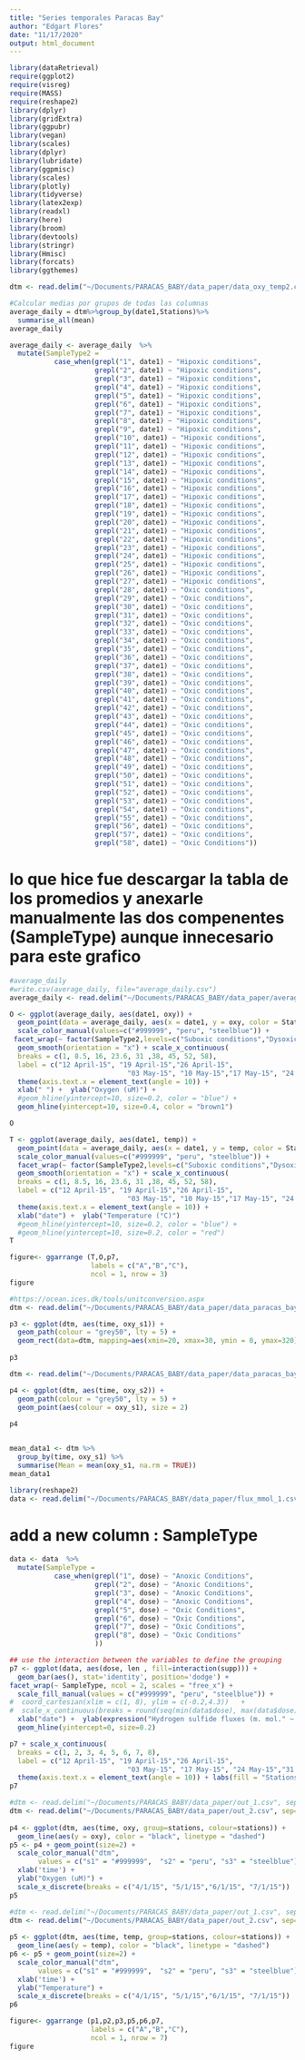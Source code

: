 ```yaml
---
title: "Series temporales Paracas Bay"
author: "Edgart Flores"
date: "11/17/2020"
output: html_document
---
```

```r
library(dataRetrieval)
require(ggplot2)
require(visreg)
require(MASS)
require(reshape2)
library(dplyr)
library(gridExtra)
library(ggpubr)
library(vegan)
library(scales)
library(dplyr)
library(lubridate)
library(ggpmisc)
library(scales)
library(plotly)
library(tidyverse)
library(latex2exp)
library(readxl)
library(here) 
library(broom)
library(devtools)
library(stringr) 
library(Hmisc) 
library(forcats) 
library(ggthemes) 
```


```r
dtm <- read.delim("~/Documents/PARACAS_BABY/data_paper/data_oxy_temp2.csv", sep=",", header = T)
```

```r
#Calcular medias por grupos de todas las columnas
average_daily = dtm%>%group_by(date1,Stations)%>%
  summarise_all(mean)
average_daily
```

```r
average_daily <- average_daily  %>%
  mutate(SampleType2 =
           case_when(grepl("1", date1) ~ "Hipoxic conditions",
                     grepl("2", date1) ~ "Hipoxic conditions",
                     grepl("3", date1) ~ "Hipoxic conditions",
                     grepl("4", date1) ~ "Hipoxic conditions",
                     grepl("5", date1) ~ "Hipoxic conditions",
                     grepl("6", date1) ~ "Hipoxic conditions",
                     grepl("7", date1) ~ "Hipoxic conditions",
                     grepl("8", date1) ~ "Hipoxic conditions",
                     grepl("9", date1) ~ "Hipoxic conditions",
                     grepl("10", date1) ~ "Hipoxic conditions",
                     grepl("11", date1) ~ "Hipoxic conditions",
                     grepl("12", date1) ~ "Hipoxic conditions",
                     grepl("13", date1) ~ "Hipoxic conditions",
                     grepl("14", date1) ~ "Hipoxic conditions",
                     grepl("15", date1) ~ "Hipoxic conditions",
                     grepl("16", date1) ~ "Hipoxic conditions",
                     grepl("17", date1) ~ "Hipoxic conditions",
                     grepl("18", date1) ~ "Hipoxic conditions",
                     grepl("19", date1) ~ "Hipoxic conditions",
                     grepl("20", date1) ~ "Hipoxic conditions",
                     grepl("21", date1) ~ "Hipoxic conditions",
                     grepl("22", date1) ~ "Hipoxic conditions",
                     grepl("23", date1) ~ "Hipoxic conditions",
                     grepl("24", date1) ~ "Hipoxic conditions",
                     grepl("25", date1) ~ "Hipoxic conditions",
                     grepl("26", date1) ~ "Hipoxic conditions",
                     grepl("27", date1) ~ "Hipoxic conditions",
                     grepl("28", date1) ~ "Oxic conditions",
                     grepl("29", date1) ~ "Oxic conditions",
                     grepl("30", date1) ~ "Oxic conditions",
                     grepl("31", date1) ~ "Oxic conditions",
                     grepl("32", date1) ~ "Oxic conditions",
                     grepl("33", date1) ~ "Oxic conditions",
                     grepl("34", date1) ~ "Oxic conditions",
                     grepl("35", date1) ~ "Oxic conditions",
                     grepl("36", date1) ~ "Oxic conditions",
                     grepl("37", date1) ~ "Oxic conditions",
                     grepl("38", date1) ~ "Oxic conditions",
                     grepl("39", date1) ~ "Oxic conditions",
                     grepl("40", date1) ~ "Oxic conditions",
                     grepl("41", date1) ~ "Oxic conditions",
                     grepl("42", date1) ~ "Oxic conditions",
                     grepl("43", date1) ~ "Oxic conditions",
                     grepl("44", date1) ~ "Oxic conditions",
                     grepl("45", date1) ~ "Oxic conditions",
                     grepl("46", date1) ~ "Oxic conditions",
                     grepl("47", date1) ~ "Oxic conditions",
                     grepl("48", date1) ~ "Oxic conditions",
                     grepl("49", date1) ~ "Oxic conditions",
                     grepl("50", date1) ~ "Oxic conditions",
                     grepl("51", date1) ~ "Oxic conditions",
                     grepl("52", date1) ~ "Oxic conditions",
                     grepl("53", date1) ~ "Oxic conditions",
                     grepl("54", date1) ~ "Oxic conditions",
                     grepl("55", date1) ~ "Oxic conditions",
                     grepl("56", date1) ~ "Oxic conditions",
                     grepl("57", date1) ~ "Oxic conditions",
                     grepl("58", date1) ~ "Oxic Conditions"))
```

# lo que hice fue descargar la tabla de los promedios y anexarle manualmente las dos compenentes (SampleType) aunque innecesario para este grafico 

```r
#average_daily
#write.csv(average_daily, file="average_daily.csv")
average_daily <- read.delim("~/Documents/PARACAS_BABY/data_paper/average_daily.csv", sep=",")
```


```r
O <- ggplot(average_daily, aes(date1, oxy)) + 
  geom_point(data = average_daily, aes(x = date1, y = oxy, color = Stations)) +
  scale_color_manual(values=c("#999999", "peru", "steelblue")) +
 facet_wrap(~ factor(SampleType2,levels=c("Suboxic conditions","Dysoxic conditions")), ncol = 2, scales = "free_x") +
  geom_smooth(orientation = "x") + scale_x_continuous(
  breaks = c(1, 8.5, 16, 23.6, 31 ,38, 45, 52, 58),
  label = c("12 April-15", "19 April-15","26 April-15", 
                             "03 May-15", "10 May-15","17 May-15", "24 May-15","31 May-15", "07 Jun-15")) + 
  theme(axis.text.x = element_text(angle = 10)) +
  xlab(" ") +  ylab("Oxygen (uM)") + 
  #geom_hline(yintercept=10, size=0.2, color = "blue") + 
  geom_hline(yintercept=10, size=0.4, color = "brown1") 

O
```

```r
T <- ggplot(average_daily, aes(date1, temp)) + 
  geom_point(data = average_daily, aes(x = date1, y = temp, color = Stations)) +
  scale_color_manual(values=c("#999999", "peru", "steelblue")) +
  facet_wrap(~ factor(SampleType2,levels=c("Suboxic conditions","Dysoxic conditions")), ncol = 2, scales = "free_x") +
  geom_smooth(orientation = "x") + scale_x_continuous(
  breaks = c(1, 8.5, 16, 23.6, 31 ,38, 45, 52, 58),
  label = c("12 April-15", "19 April-15","26 April-15", 
                             "03 May-15", "10 May-15","17 May-15", "24 May-15","31 May-15", "07 Jun-15")) + 
  theme(axis.text.x = element_text(angle = 10)) +
  xlab("date") +  ylab("Temperature (°C)")  
  #geom_hline(yintercept=10, size=0.2, color = "blue") + 
  #geom_hline(yintercept=10, size=0.2, color = "red") 
T
```



```r
figure<- ggarrange (T,O,p7,
                    labels = c("A","B","C"),
                    ncol = 1, nrow = 3)
figure
```

```r
#https://ocean.ices.dk/tools/unitconversion.aspx
dtm <- read.delim("~/Documents/PARACAS_BABY/data_paper/data_paracas_bay.csv", sep=",", header = T)

p3 <- ggplot(dtm, aes(time, oxy_s1)) + 
  geom_path(colour = "grey50", lty = 5) +
  geom_rect(data=dtm, mapping=aes(xmin=20, xmax=30, ymin = 0, ymax=320), color="gray", alpha = .125) + geom_point(aes(colour = oxy_s1), size = 2) 
  
p3 
```

```r
dtm <- read.delim("~/Documents/PARACAS_BABY/data_paper/data_paracas_bay.csv", sep=",", header = T)

p4 <- ggplot(dtm, aes(time, oxy_s2)) + 
  geom_path(colour = "grey50", lty = 5) +
  geom_point(aes(colour = oxy_s1), size = 2)
  
p4 


mean_data1 <- dtm %>% 
  group_by(time, oxy_s1) %>% 
  summarise(Mean = mean(oxy_s1, na.rm = TRUE))
mean_data1
```

```r
library(reshape2)
data <- read.delim("~/Documents/PARACAS_BABY/data_paper/flux_mmol_1.csv", sep=",")
```
# add a new column : SampleType
```r
data <- data  %>%
  mutate(SampleType =
           case_when(grepl("1", dose) ~ "Anoxic Conditions",
                     grepl("2", dose) ~ "Anoxic Conditions",
                     grepl("3", dose) ~ "Anoxic Conditions",
                     grepl("4", dose) ~ "Anoxic Conditions",
                     grepl("5", dose) ~ "Oxic Conditions",
                     grepl("6", dose) ~ "Oxic Conditions",
                     grepl("7", dose) ~ "Oxic Conditions",
                     grepl("8", dose) ~ "Oxic Conditions"
                     ))
```


```r
## use the interaction between the variables to define the grouping
p7 <- ggplot(data, aes(dose, len , fill=interaction(supp))) + 
  geom_bar(aes(), stat='identity', position='dodge') +
facet_wrap(~ SampleType, ncol = 2, scales = "free_x") + 
  scale_fill_manual(values = c("#999999", "peru", "steelblue")) +  
#  coord_cartesian(xlim = c(1, 8), ylim = c(-0.2,4.3))   +
#  scale_x_continuous(breaks = round(seq(min(data$dose), max(data$dose), by = 1),1)) +
  xlab("date") +  ylab(expression("Hydrogen sulfide fluxes (m. mol." ~ m^2 *"" ~ d^-1 *")")) + 
  geom_hline(yintercept=0, size=0.2) 

p7 + scale_x_continuous(
  breaks = c(1, 2, 3, 4, 5, 6, 7, 8),
  label = c("12 April-15", "19 April-15","26 April-15", 
                             "03 May-15", "17 May-15", "24 May-15","31 May-15", "07 Jun-15")) + 
  theme(axis.text.x = element_text(angle = 10)) + labs(fill = "Stations")
p7
```

```r
#dtm <- read.delim("~/Documents/PARACAS_BABY/data_paper/out_1.csv", sep=",", header = T)
dtm <- read.delim("~/Documents/PARACAS_BABY/data_paper/out_2.csv", sep=",", header = T)
  
p4 <- ggplot(dtm, aes(time, oxy, group=stations, colour=stations)) + 
  geom_line(aes(y = oxy), color = "black", linetype = "dashed")  
p5 <- p4 + geom_point(size=2) + 
  scale_color_manual("dtm", 
       values = c("s1" = "#999999",  "s2" = "peru", "s3" = "steelblue")) +
  xlab('time') + 
  ylab("Oxygen (uM)") + 
  scale_x_discrete(breaks = c("4/1/15", "5/1/15","6/1/15", "7/1/15"))
p5
```

```r
#dtm <- read.delim("~/Documents/PARACAS_BABY/data_paper/out_1.csv", sep=",", header = T)
dtm <- read.delim("~/Documents/PARACAS_BABY/data_paper/out_2.csv", sep=",", header = T)
  
p5 <- ggplot(dtm, aes(time, temp, group=stations, colour=stations)) + 
  geom_line(aes(y = temp), color = "black", linetype = "dashed")  
p6 <- p5 + geom_point(size=2) + 
  scale_color_manual("dtm", 
       values = c("s1" = "#999999",  "s2" = "peru", "s3" = "steelblue")) +
  xlab('time') + 
  ylab("Temperature") + 
  scale_x_discrete(breaks = c("4/1/15", "5/1/15","6/1/15", "7/1/15"))
p6
```

```r
figure<- ggarrange (p1,p2,p3,p5,p6,p7,
                    labels = c("A","B","C"),
                    ncol = 1, nrow = 7)
figure
```
